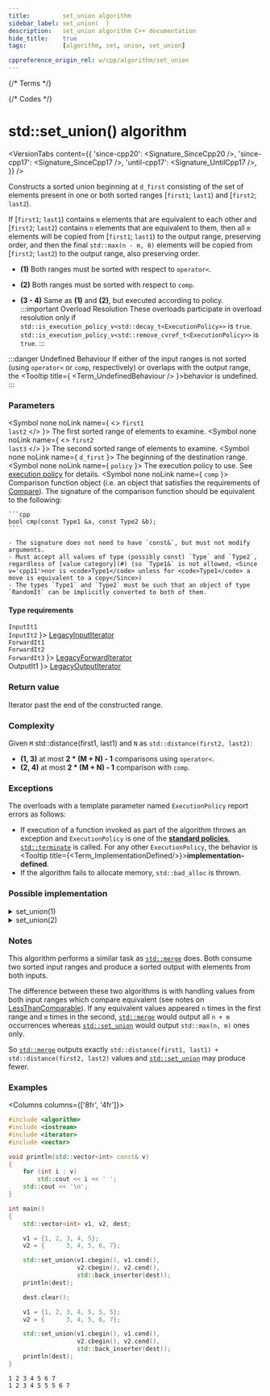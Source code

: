 ```yaml
---
title:         set_union algorithm
sidebar_label: set_union(  )
description:   set_union algorithm C++ documentation
hide_title:    true
tags:          [algorithm, set, union, set_union]

cppreference_origin_rel: w/cpp/algorithm/set_union
---
```



{/* Terms */}


{/* Codes */}


# std::set_union() algorithm

<VersionTabs content={{
  'since-cpp20': <Signature_SinceCpp20 />,
  'since-cpp17': <Signature_SinceCpp17 />,
  'until-cpp17': <Signature_UntilCpp17 />,
}} />


Constructs a sorted union beginning at `d_first` consisting of the set of elements present in one or both sorted ranges [`first1`; `last1`) and [`first2`; `last2`).

If [`first1`; `last1`) contains `m` elements that are equivalent to each other and [`first2`; `last2`) contains `n` elements
that are equivalent to them, then all `m` elements will be copied from [`first1`; `last1`) to the output range, preserving order,
and then the final `std::max(n - m, 0)` elements will be copied from [`first2`; `last2`) to the output range, also preserving order.

- **(1)** Both ranges must be sorted with respect to `operator<`.

- **(2)** Both ranges must be sorted with respect to `comp`.

- **(3 - 4)** Same as **(1)** and **(2)**, but executed according to policy.
	:::important Overload Resolution
	These overloads participate in overload resolution only if
	<Until v='cpp20'> <code>std::is_execution_policy_v&lt;std::decay_t&lt;ExecutionPolicy&gt;&gt;</code> is <code>true</code>. </Until>
	<Since v='cpp20'> <code>std::is_execution_policy_v&lt;std::remove_cvref_t&lt;ExecutionPolicy&gt;&gt;</code> is <code>true</code>. </Since>
	:::

:::danger Undefined Behaviour
If either of the input ranges is not sorted (using `operator<` or `comp`, respectively) or overlaps with the output range,
the <Tooltip title={ <Term_UndefinedBehaviour /> }>behavior is undefined</Tooltip>.
:::

### Parameters

<SymbolTable>

  <Symbol none noLink name={ <> <code>first1</code> <br/> <code>last2</code> </> }>
    The first sorted range of elements to examine.
  </Symbol>
  <Symbol none noLink name={ <> <code>first2</code> <br/> <code>last3</code> </> }>
    The second sorted range of elements to examine.
  </Symbol>
  <Symbol none noLink name={ <code>d_first</code> }>
    The beginning of the destination range.
  </Symbol>
  <Symbol none noLink name={ <code>policy</code> }>
    The execution policy to use. See <a href="">execution policy</a> for details.
  </Symbol>
  <Symbol none noLink name={ <code>comp</code> }>
    Comparison function object (i.e. an object that satisfies the requirements of [Compare](/docs/named_req/Compare)).
    The signature of the comparison function should be equivalent to the following:

    ```cpp
    bool cmp(const Type1 &a, const Type2 &b);
    ```

    - The signature does not need to have `const&`, but must not modify arguments.
    - Must accept all values of type (possibly const) `Type` and `Type2`, regardless of [value category](#) (so `Type1&` is not allowed, <Since v='cpp11'>nor is <code>Type1</code> unless for <code>Type1</code> a move is equivalent to a copy</Since>)
    - The types `Type1` and `Type2` must be such that an object of type `RandomIt` can be implicitly converted to both of them.
  </Symbol>
</SymbolTable>

#### Type requirements

<SymbolTable>
  <Symbol none noLink name={ <> <code>InputIt1</code> <br/> <code>InputIt2</code> </> }>
    <a href="/docs/named_req/LegacyInputIterator">LegacyInputIterator</a> <br/>
  </Symbol>
  <Symbol none noLink name={ <> <code>ForwardIt1</code> <br/> <code>ForwardIt2</code> <br/> <code>ForwardIt3</code></> }>
    <a href="/docs/named_req/LegacyForwardIterator">LegacyForwardIterator</a> <br/>
  </Symbol>
  <Symbol none noLink name={ <code>OutputIt1</code> }>
    <a href="/docs/named_req/LegacyOutputIterator">LegacyOutputIterator</a>
  </Symbol>
</SymbolTable>

### Return value

Iterator past the end of the constructed range.

### Complexity

Given `M` std::distance(first1, last1) and `N` as `std::distance(first2, last2)`:

- **(1, 3)** at most **2 \* (M + N) - 1** comparisons using `operator<`.
- **(2, 4)** at most **2 \* (M + N) - 1** comparison with `comp`.

### Exceptions

The overloads with a template parameter named `ExecutionPolicy` report errors as follows:
- If execution of a function invoked as part of the algorithm throws an exception and `ExecutionPolicy` is one of the [**standard policies**](#), [`std::terminate`](#) is called.
	For any other `ExecutionPolicy`, the behavior is <Tooltip title={<Term_ImplementationDefined/>}>**implementation-defined**</Tooltip>.
- If the algorithm fails to allocate memory, `std::bad_alloc` is thrown.

### Possible implementation

<details>
<summary>set_union(1)</summary>

```cpp
template<class InputIt1, class InputIt2, class OutputIt>
OutputIt set_union(InputIt1 first1, InputIt1 last1,
                   InputIt2 first2, InputIt2 last2, OutputIt d_first)
{
    for (; first1 != last1; ++d_first)
    {
        if (first2 == last2)
            return std::copy(first1, last1, d_first);

        if (*first2 < *first1)
            *d_first = *first2++;
        else
        {
            *d_first = *first1;
            if (!(*first1 < *first2))
                ++first2;
            ++first1;
        }
    }
    return std::copy(first2, last2, d_first);
}
```

</details>

<details>
<summary>set_union(2)</summary>

```cpp
template<class InputIt1, class InputIt2, class OutputIt, class Compare>
OutputIt set_union(InputIt1 first1, InputIt1 last1,
                   InputIt2 first2, InputIt2 last2, OutputIt d_first, Compare comp)
{
    for (; first1 != last1; ++d_first)
    {
        if (first2 == last2)
            // Finished range 2, include the rest of range 1:
            return std::copy(first1, last1, d_first);

        if (comp(*first2, *first1))
            *d_first = *first2++;
        else
        {
            *d_first = *first1;
            if (!comp(*first1, *first2)) // Equivalent => don't need to include *first2.
                ++first2;
            ++first1;
        }
    }
    // Finished range 1, include the rest of range 2:
    return std::copy(first2, last2, d_first);
}
```

</details>

### Notes

This algorithm performs a similar task as [`std::merge`](/docs/std/algo/ordinary/merge) does.
Both consume two sorted input ranges and produce a sorted output with elements from both inputs.

The difference between these two algorithms is with handling values from both input ranges which compare equivalent (see notes on [LessThanComparable](/docs/named_req/LessThanComparable)).
If any equivalent values appeared `n` times in the first range and `m` times in the second, [`std::merge`](/docs/std/algo/ordinary/merge)
would output all `n + m` occurrences whereas [`std::set_union`](#) would output `std::max(n, m)` ones only.

So [`std::merge`](/docs/std/algo/ordinary/merge) outputs exactly `std::distance(first1, last1) + std::distance(first2, last2)`
values and [`std::set_union`](#) may produce fewer.

### Examples

<Columns columns={['8fr', '4fr']}>
<div>

```cpp title='Main.cpp' showLineNumbers
#include <algorithm>
#include <iostream>
#include <iterator>
#include <vector>

void println(std::vector<int> const& v)
{
    for (int i : v)
        std::cout << i << ' ';
    std::cout << '\n';
}

int main()
{
    std::vector<int> v1, v2, dest;

    v1 = {1, 2, 3, 4, 5};
    v2 = {      3, 4, 5, 6, 7};

    std::set_union(v1.cbegin(), v1.cend(),
                   v2.cbegin(), v2.cend(),
                   std::back_inserter(dest));
    println(dest);

    dest.clear();

    v1 = {1, 2, 3, 4, 5, 5, 5};
    v2 = {      3, 4, 5, 6, 7};

    std::set_union(v1.cbegin(), v1.cend(),
                   v2.cbegin(), v2.cend(),
                   std::back_inserter(dest));
    println(dest);
}
```

</div>
<div>

```plaintext title="Possible Output"
1 2 3 4 5 6 7 
1 2 3 4 5 5 5 6 7
```

</div>
</Columns>
